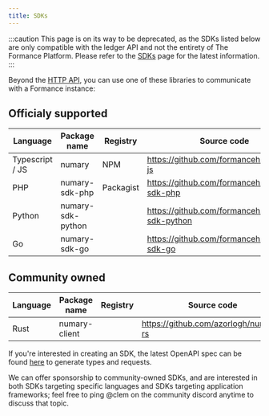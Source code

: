 ```yaml
---
title: SDKs
---
```


:::caution
This page is on its way to be deprecated, as the SDKs listed below are only compatible with the ledger API and not the entirety of The Formance Platform. Please refer to the [SDKs](/stack/sdk) page for the latest information.
:::

Beyond the [HTTP API](/api/stack/v1.0), you can use one of these libraries to communicate with a Formance instance:

## Officialy supported

| Language        | Package name      | Registry  | Source code                                 |
|-----------------|-------------------|-----------|---------------------------------------------|
| Typescript / JS | numary            | NPM       | https://github.com/formancehq/numary-js         |
| PHP             | numary-sdk-php    | Packagist | https://github.com/formancehq/numary-sdk-php    |
| Python          | numary-sdk-python |           | https://github.com/formancehq/numary-sdk-python |
| Go              | numary-sdk-go     |           | https://github.com/formancehq/numary-sdk-go     |

## Community owned

| Language        | Package name  | Registry | Source code                           |
|-----------------|---------------|----------|---------------------------------------|
| Rust            | numary-client |          | https://github.com/azorlogh/numary-rs |


If you're interested in creating an SDK, the latest OpenAPI spec can be found [here](https://api.formance.cloud/swagger.ledger.json) to generate types and requests.

We can offer sponsorship to community-owned SDKs, and are interested in both SDKs targeting specific languages and SDKs targeting application frameworks; feel free to ping @clem on the community discord anytime to discuss that topic.
